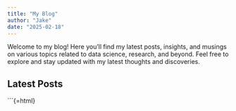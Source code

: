 ```yaml
---
title: "My Blog"
author: "Jake"
date: "2025-02-18"
---
```


Welcome to my blog! Here you'll find my latest posts, insights, and musings on various topics related to data science, research, and beyond. Feel free to explore and stay updated with my latest thoughts and discoveries.

## Latest Posts

\`\`\`{=html}

::: {#latest-posts}
<!-- JavaScript to dynamically sort and display latest posts -->

```{=html}
<script>
  // Sample blog post data
  const blogPosts = [
    { title: "Understanding Machine Learning Models", date: "2025-02-14", link: "blog/machine-learning.qmd" },
    { title: "The Future of Data Science", date: "2025-01-20", link: "blog/data-science-future.qmd" },
    { title: "Exploring Environmental Data", date: "2025-01-05", link: "blog/environmental-data.qmd" },
    { title: "Genetic Algorithms Explained", date: "2024-12-15", link: "blog/genetic-algorithms.qmd" },
    { title: "Assignment III: Prototype Viz Portfolio", date: "2025-02-16", link: "/_site/blog/assignment-iii.html" },
     { title: "Assignment IV: Marks and Channels", date: "2025-02-17", link: "/_site/blog/marks_and_channel.html" }
  ];

  // Function to display blog posts sorted by date
  function displayLatestPosts() {
    blogPosts.sort((a, b) => new Date(b.date) - new Date(a.date));
    const latestPostsDiv = document.getElementById('latest-posts');
    let postsHtml = '<ul>';
    blogPosts.forEach(post => {
      postsHtml += `<li><a href="${post.link}">${post.title}</a> - ${post.date}</li>`;
    });
    postsHtml += '</ul>';
    latestPostsDiv.innerHTML = postsHtml;
  }

  // Display latest posts on page load
  document.addEventListener('DOMContentLoaded', displayLatestPosts);
</script>
```
:::

